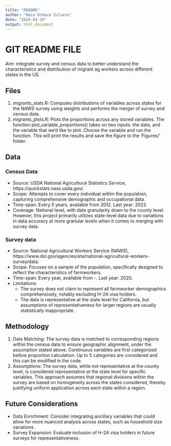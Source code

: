 ```yaml
---
title: "README"
author: "Naia Ormaza Zulueta"
date: "2024-04-24"
output: html_document
---
```

# GIT README FILE
*Aim:* integrate survey and census data to better understand the characteristics and distribution of migrant ag workers across different states in the US.

## Files
1. migrants_stats.R: Computes distributions of variables across states for the NAWS survey using weights and performs the merger of survey and census data.
2. migrants_plots.R: Plots the proportions across any stored variables. The function plot_variable_proportions() takes on two inputs: the data, and the variable that we'd like to plot. Choose the variable and run the function. This will print the results and save the figure to the 'Figures/' folder.

## Data
### Census Data 

- Source: USDA National Agricultural Statistics Service, https://quickstats.nass.usda.gov/.
- Scope: Attempts to cover every individual within the population, capturing comprehensive demographic and occupational data.
- Time-span: Every 5 years, available from 2012. Last year: 2022.
- Coverage: National level, with data granularity down to the county level. However, this project primarily utilizes state-level data due to variations in data accuracy at more granular levels when it comes to merging with survey data.

### Survey data

- Source: National Agricultural Workers Service (NAWS), https://www.dol.gov/agencies/eta/national-agricultural-workers-survey/data.
- Scope: Focuses on a sample of the population, specifically designed to reflect the characteristics of farmworkers.
- Time-span: Every year, available from -. Last year: 2020.
- Limitations: 
  - The survey does not claim to represent all farmworker demographics comprehensively, notably excluding H-2A visa holders. 
  - The data is representative at the state level for California, but assumptions of representativeness for larger regions are usually statistically inappropriate.   
  
## Methodology 
1. Data Matching: The survey data is matched to corresponding regions within the census data to ensure geographic alignment, under the assumption stated above. Continuous variables are first categorized before proportion calculation. Up to 5 categories are considered and this can be modified in the code. 
2. Assumptions: The survey data, while not representative at the county level, is considered representative at the state level for specific variables. This approach assumes that regional divisions within the survey are based on homogeneity across the states considered, thereby justifying uniform application across each state within a region.

## Future Considerations
- Data Enrichment: Consider integrating ancillary variables that could allow for more nuanced analysis across states, such as household size variations.
- Survey Expansion: Evaluate inclusion of H-2A visa holders in future surveys for representativeness.




